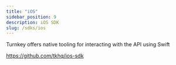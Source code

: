 ```yaml
---
title: "iOS"
sidebar_position: 9
description: iOS SDK
slug: /sdks/ios
---
```


Turnkey offers native tooling for interacting with the API using Swift

https://github.com/tkhq/ios-sdk

